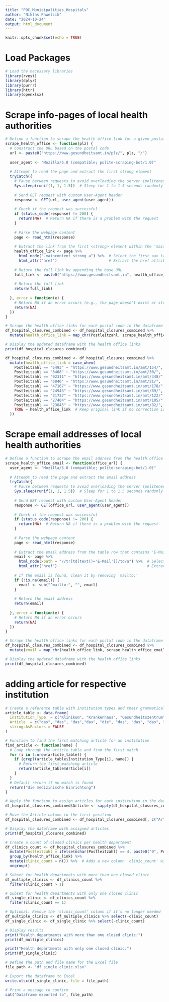 ```yaml
---
title: "POC_Municipalities_Hospitals"
author: "Niklas Pawelzik"
date: "2024-10-24"
output: html_document
---
```


```r
knitr::opts_chunk$set(echo = TRUE)
```


# Load Packages 

```r
# Load the necessary libraries
library(rvest)
library(dplyr)
library(purrr)
library(httr)
library(openxlsx)
```


# Scrape info-pages of local health authorities

```r
# Define a function to scrape the health office link for a given postal code, with a custom User-Agent header
scrape_health_office <- function(plz) {
  # Construct the URL based on the postal code
  url <- paste0("https://www.gesundheitsamt.in/plz/", plz, "/")
  
  user_agent <- "Mozilla/5.0 (compatible; polite-scraping-bot/1.0)"
  
  # Attempt to read the page and extract the first strong element
  tryCatch({
    # Pause between requests to avoid overloading the server (politeness)
    Sys.sleep(runif(1, 1, 1.5))  # Sleep for 1 to 1.5 seconds randomly
    
    # Send GET request with custom User-Agent header
    response <- GET(url, user_agent(user_agent))
    
    # Check if the request was successful
    if (status_code(response) != 200) {
      return(NA)  # Return NA if there is a problem with the request
    }
    
    # Parse the webpage content
    page <- read_html(response)
    
    # Extract the link from the first <strong> element within the 'maincontent' container
    health_office_link <- page %>%
      html_node(".maincontent strong a") %>%  # Select the first <a> tag within <strong>
      html_attr("href")                       # Extract the href attribute
    
    # Return the full link by appending the base URL
    full_link <- paste0("https://www.gesundheitsamt.in", health_office_link)
    
    # Return the full link
    return(full_link)
    
  }, error = function(e) {
    # Return NA if an error occurs (e.g., the page doesn't exist or structure is different)
    return(NA)
  })
}
```

```r
# Scrape the health office links for each postal code in the dataframe
df_hospital_closures_combined <- df_hospital_closures_combined %>%
  mutate(health_office_link = map_chr(Postleitzahl, scrape_health_office))

# Display the updated dataframe with the health office links
print(df_hospital_closures_combined)
```

```r
df_hospital_closures_combined <- df_hospital_closures_combined %>%
  mutate(health_office_link = case_when(
    Postleitzahl == "6493" ~ "https://www.gesundheitsamt.in/amt/154/",
    Postleitzahl == "8468" ~ "https://www.gesundheitsamt.in/amt/30/",
    Postleitzahl == "92311" ~ "https://www.gesundheitsamt.in/amt/348/",
    Postleitzahl == "6846" ~ "https://www.gesundheitsamt.in/amt/21/",
    Postleitzahl == "47167" ~ "https://www.gesundheitsamt.in/amt/178/",
    Postleitzahl == "24943" ~ "https://www.gesundheitsamt.in/amt/89/",
    Postleitzahl == "31737" ~ "https://www.gesundheitsamt.in/amt/122/",
    Postleitzahl == "27404" ~ "https://www.gesundheitsamt.in/amt/105/",
    Postleitzahl == "23845" ~ "https://www.gesundheitsamt.in/amt/82/",
    TRUE ~ health_office_link  # Keep original link if no correction is specified
  ))
```



# Scrape email addresses of local health authorities

```r
# Define a function to scrape the email address from the health office's detail page
scrape_health_office_email <- function(office_url) {
  user_agent <- "Mozilla/5.0 (compatible; polite-scraping-bot/1.0)"
  
  # Attempt to read the page and extract the email address
  tryCatch({
    # Pause between requests to avoid overloading the server (politeness)
    Sys.sleep(runif(1, 1, 1.5))  # Sleep for 1 to 1.5 seconds randomly
    
    # Send GET request with custom User-Agent header
    response <- GET(office_url, user_agent(user_agent))
    
    # Check if the request was successful
    if (status_code(response) != 200) {
      return(NA)  # Return NA if there is a problem with the request
    }
    
    # Parse the webpage content
    page <- read_html(response)
    
    # Extract the email address from the table row that contains 'E-Mail'
    email <- page %>%
      html_node(xpath = "//tr[td[text()='E-Mail']]/td/a") %>%  # Select the <a> tag that contains the email address
      html_attr("href")                                        # Extract the href attribute (which contains 'mailto:email')
    
    # If the email is found, clean it by removing 'mailto:'
    if (!is.na(email)) {
      email <- sub("^mailto:", "", email)
    }
    
    # Return the email address
    return(email)
    
  }, error = function(e) {
    # Return NA if an error occurs
    return(NA)
  })
}
```

```r
# Scrape the health office links for each postal code in the dataframe
df_hospital_closures_combined <- df_hospital_closures_combined %>%
  mutate(email = map_chr(health_office_link, scrape_health_office_email))

# Display the updated dataframe with the health office links
print(df_hospital_closures_combined)
```

# adding article for respective institution

```r
# Create a reference table with institution types and their grammatical articles
article_table <- data.frame(
  Institution_Type  = c("Klinikum", "Krankenhaus", "Gesundheitszentrum", "zentrum", "Universitätsklinik", "Hospital", "ospital", "Spital", "Klinik", "klinik", "krankenhaus", "KRANKENHAUS", "KLINIKUM"),
  Article  = c("das", "das", "das","das", "die", "das", "das", "das", "die", "die", "das", "das", "das"),
  stringsAsFactors = FALSE
)

# Function to find the first matching article for an institution
find_article <- function(name) {
  # Loop through the article_table and find the first match
  for (i in 1:nrow(article_table)) {
    if (grepl(article_table$Institution_Type[i], name)) {
      # Return the first matching article
      return(article_table$Article[i])
    }
  }
  # Default return if no match is found
  return("die medizinische Einrichtung")
}

# Apply the function to assign articles for each institution in the dataframe
df_hospital_closures_combined$Article <- sapply(df_hospital_closures_combined$Name, find_article)

# Move the Article column to the first position
df_hospital_closures_combined <- df_hospital_closures_combined[, c("Article", setdiff(names(df_hospital_closures_combined), "Article"))]

# Display the dataframe with assigned articles
print(df_hospital_closures_combined)
```

```r
# Create a count of closed clinics per health department
df_clinics_count <- df_hospital_closures_combined %>%
  mutate(Postleitzahl = ifelse(nchar(Postleitzahl) == 4, paste0("0", Postleitzahl), Postleitzahl)) %>%
  group_by(health_office_link) %>%
  mutate(clinic_count = n()) %>%  # Adds a new column 'clinic_count' with the count of clinics per department
  ungroup()

# Subset for health departments with more than one closed clinic
df_multiple_clinics <- df_clinics_count %>%
  filter(clinic_count > 1)

# Subset for health departments with only one closed clinic
df_single_clinic <- df_clinics_count %>%
  filter(clinic_count == 1)

# Optional: Remove the 'clinic_count' column if it’s no longer needed
df_multiple_clinics <- df_multiple_clinics %>% select(-clinic_count)
df_single_clinic <- df_single_clinic %>% select(-clinic_count)

# Display results
print("Health departments with more than one closed clinic:")
print(df_multiple_clinics)

print("Health departments with only one closed clinic:")
print(df_single_clinic)

```

```r
# Define the path and file name for the Excel file
file_path <- "df_single_clinic.xlsx"

# Export the dataframe to Excel
write.xlsx(df_single_clinic, file = file_path)

# Print a message to confirm
cat("Dataframe exported to", file_path)
```


